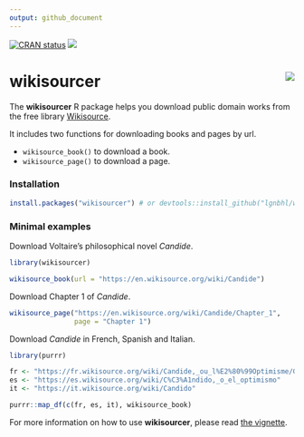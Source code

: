 ```yaml
---
output: github_document
---
```


<!-- badges: start -->
[![CRAN status](https://www.r-pkg.org/badges/version/wikisourcer)](https://CRAN.R-project.org/package=wikisourcer)
[![](http://cranlogs.r-pkg.org/badges/grand-total/wikisourcer)](https://cran.r-project.org/package=wikisourcer)
<!-- badges: end -->

# wikisourcer <img src="man/figures/logo.png" align="right" />

The **wikisourcer** R package helps you download public domain works from the free library [Wikisource](https://wikisource.org/). 

It includes two functions for downloading books and pages by url. 

- ```wikisource_book()``` to download a book.
- ```wikisource_page()``` to download a page.

### Installation

```r
install.packages("wikisourcer") # or devtools::install_github("lgnbhl/wikisourcer")
```

### Minimal examples

Download Voltaire's philosophical novel *Candide*.

```r
library(wikisourcer)

wikisource_book(url = "https://en.wikisource.org/wiki/Candide")
```

Download Chapter 1 of *Candide*.

```r
wikisource_page("https://en.wikisource.org/wiki/Candide/Chapter_1", 
                page = "Chapter 1")
```

Download *Candide* in French, Spanish and Italian.

```r
library(purrr)

fr <- "https://fr.wikisource.org/wiki/Candide,_ou_l%E2%80%99Optimisme/Garnier_1877"
es <- "https://es.wikisource.org/wiki/C%C3%A1ndido,_o_el_optimismo"
it <- "https://it.wikisource.org/wiki/Candido"

purrr::map_df(c(fr, es, it), wikisource_book)
```

For more information on how to use **wikisourcer**, please read [the vignette](https://felixluginbuhl.com/wikisourcer/articles/wikisourcer.html).
